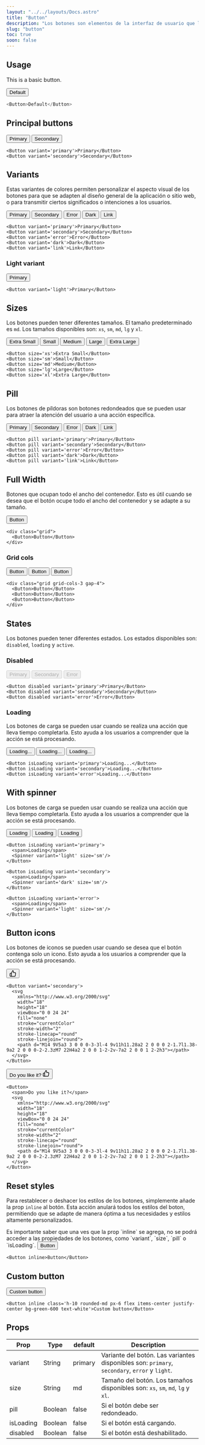 ```yaml
---
layout: "../../layouts/Docs.astro"
title: "Button"
description: "Los botones son elementos de la interfaz de usuario que los usuarios pueden hacer clic para proporcionar entrada. Los botones típicamente aparecen en las formas y cuadros de diálogo, pero también se pueden colocar en barras de herramientas, barras de título y paneles."
slug: "button"
toc: true
soon: false
---
```


## Usage

This is a basic button.

<Example>
  <Button>Default</Button>
</Example>

```js
<Button>Default</Button>
```

## Principal buttons

<Example>
  <div class="flex items-center gap-4 flex-wrap">
    <Button variant='primary'>Primary</Button>
    <Button variant='secondary'>Secondary</Button>
  </div>
</Example>

```astro
<Button variant='primary'>Primary</Button>
<Button variant='secondary'>Secondary</Button>
```

## Variants

Estas variantes de colores permiten personalizar el aspecto visual de los botones para que se adapten al diseño general de la aplicación o sitio web, o para transmitir ciertos significados o intenciones a los usuarios.

<Example>
  <div class="flex items-center gap-4 flex-wrap">
    <Button variant='primary'>Primary</Button>
    <Button variant='secondary'>Secondary</Button>
    <Button variant='error'>Error</Button>
    <Button variant='dark'>Dark</Button>
    <Button variant='link'>Link</Button>
  </div>
</Example>

```astro
<Button variant='primary'>Primary</Button>
<Button variant='secondary'>Secondary</Button>
<Button variant='error'>Error</Button>
<Button variant='dark'>Dark</Button>
<Button variant='link'>Link</Button>
```

### Light variant

<Example isDark >
  <Button variant='light'>Primary</Button>
</Example>

```astro
<Button variant='light'>Primary</Button>
```

## Sizes

Los botones pueden tener diferentes tamaños. El tamaño predeterminado es `md`. Los tamaños disponibles son: `xs`, `sm`, `md`, `lg` y `xl`.

<Example>
<div class="flex items-center gap-4 flex-wrap">
  <Button size='xs'>Extra Small</Button>
  <Button size='sm'>Small</Button>
  <Button size='md'>Medium</Button>
  <Button size='lg'>Large</Button>
  <Button size='xl'>Extra Large</Button>
</div>
</Example>

```astro
<Button size='xs'>Extra Small</Button>
<Button size='sm'>Small</Button>
<Button size='md'>Medium</Button>
<Button size='lg'>Large</Button>
<Button size='xl'>Extra Large</Button>
```

## Pill

Los botones de píldoras son botones redondeados que se pueden usar para atraer la atención del usuario a una acción específica.

<Example>
<div class="flex items-center gap-4 flex-wrap">
  <Button pill variant='primary'>Primary</Button>
  <Button pill variant='secondary'>Secondary</Button>
  <Button pill variant='error'>Error</Button>
  <Button pill variant='dark'>Dark</Button>
  <Button pill variant='link'>Link</Button>
</div>
</Example>

```astro
<Button pill variant='primary'>Primary</Button>
<Button pill variant='secondary'>Secondary</Button>
<Button pill variant='error'>Error</Button>
<Button pill variant='dark'>Dark</Button>
<Button pill variant='link'>Link</Button>
```

## Full Width

Botones que ocupan todo el ancho del contenedor. Esto es útil cuando se desea que el botón ocupe todo el ancho del contenedor y se adapte a su tamaño.

<Example>
<div class="grid">
  <Button>Button</Button>
</div>
</Example>

```astro
<div class="grid">
  <Button>Button</Button>
</div>
```

### Grid cols

<Example>
<div class="grid grid-cols-3 gap-4">
  <Button>Button</Button>
  <Button>Button</Button>
  <Button>Button</Button>
</div>
</Example>

```astro
<div class="grid grid-cols-3 gap-4">
  <Button>Button</Button>
  <Button>Button</Button>
  <Button>Button</Button>
</div>
```

## States

Los botones pueden tener diferentes estados. Los estados disponibles son: `disabled`, `loading` y `active`.

### Disabled

<Example>
<div class="flex items-center gap-4 flex-wrap">
  <Button disabled variant='primary'>Primary</Button>
  <Button disabled variant='secondary'>Secondary</Button>
  <Button disabled variant='error'>Error</Button>
</div>
</Example>

```astro
<Button disabled variant='primary'>Primary</Button>
<Button disabled variant='secondary'>Secondary</Button>
<Button disabled variant='error'>Error</Button>
```

### Loading

Los botones de carga se pueden usar cuando se realiza una acción que lleva tiempo completarla. Esto ayuda a los usuarios a comprender que la acción se está procesando.

<Example>
<div class="flex items-center gap-4 flex-wrap">
  <Button isLoading variant='primary'>Loading...</Button>
  <Button isLoading variant='secondary'>Loading...</Button>
  <Button isLoading variant='error'>Loading...</Button>
</div>
</Example>

```astro
<Button isLoading variant='primary'>Loading...</Button>
<Button isLoading variant='secondary'>Loading...</Button>
<Button isLoading variant='error'>Loading...</Button>
```

## With spinner

Los botones de carga se pueden usar cuando se realiza una acción que lleva tiempo completarla. Esto ayuda a los usuarios a comprender que la acción se está procesando.

<Example>
<div class="flex items-center gap-4 flex-wrap">
  <Button isLoading variant='primary'>
    <span>Loading</span>
    <Spinner variant='light' size='sm'/>
  </Button>
  <Button isLoading variant='secondary'>
    <span>Loading</span>
    <Spinner variant='dark' size='sm'/>
  </Button>
  <Button isLoading variant='error'>
    <span>Loading</span>
    <Spinner variant='light' size='sm'/>
  </Button>
</div>
</Example>

```astro
<Button isLoading variant='primary'>
  <span>Loading</span>
  <Spinner variant='light' size='sm'/>
</Button>

<Button isLoading variant='secondary'>
  <span>Loading</span>
  <Spinner variant='dark' size='sm'/>
</Button>

<Button isLoading variant='error'>
  <span>Loading</span>
  <Spinner variant='light' size='sm'/>
</Button>
```

## Button icons

Los botones de iconos se pueden usar cuando se desea que el botón contenga solo un icono. Esto ayuda a los usuarios a comprender que la acción se está procesando.

<Example>
<Button variant='secondary'>
  <svg xmlns="http://www.w3.org/2000/svg" width="18" height="18" viewBox="0 0 24 24" fill="none" stroke="currentColor" stroke-width="2" stroke-linecap="round" stroke-linejoin="round"><path d="M14 9V5a3 3 0 0 0-3-3l-4 9v11h11.28a2 2 0 0 0 2-1.7l1.38-9a2 2 0 0 0-2-2.3zM7 22H4a2 2 0 0 1-2-2v-7a2 2 0 0 1 2-2h3"></path></svg>
</Button>
</Example>

```astro
<Button variant='secondary'>
  <svg 
    xmlns="http://www.w3.org/2000/svg" 
    width="18" 
    height="18" 
    viewBox="0 0 24 24" 
    fill="none" 
    stroke="currentColor" 
    stroke-width="2" 
    stroke-linecap="round" 
    stroke-linejoin="round">
    <path d="M14 9V5a3 3 0 0 0-3-3l-4 9v11h11.28a2 2 0 0 0 2-1.7l1.38-9a2 2 0 0 0-2-2.3zM7 22H4a2 2 0 0 1-2-2v-7a2 2 0 0 1 2-2h3"></path>
  </svg>
</Button>
```

<Example>
<Button>
  <span>Do you like it?</span>
  <svg xmlns="http://www.w3.org/2000/svg" width="18" height="18" viewBox="0 0 24 24" fill="none" stroke="currentColor" stroke-width="2" stroke-linecap="round" stroke-linejoin="round"><path d="M14 9V5a3 3 0 0 0-3-3l-4 9v11h11.28a2 2 0 0 0 2-1.7l1.38-9a2 2 0 0 0-2-2.3zM7 22H4a2 2 0 0 1-2-2v-7a2 2 0 0 1 2-2h3"></path></svg>
</Button>
</Example>

```astro
<Button>
  <span>Do you like it?</span>
  <svg 
    xmlns="http://www.w3.org/2000/svg" 
    width="18" 
    height="18" 
    viewBox="0 0 24 24" 
    fill="none" 
    stroke="currentColor" 
    stroke-width="2" 
    stroke-linecap="round" 
    stroke-linejoin="round">
    <path d="M14 9V5a3 3 0 0 0-3-3l-4 9v11h11.28a2 2 0 0 0 2-1.7l1.38-9a2 2 0 0 0-2-2.3zM7 22H4a2 2 0 0 1-2-2v-7a2 2 0 0 1 2-2h3"></path>
  </svg>
</Button>
```

## Reset styles

Para restablecer o deshacer los estilos de los botones, simplemente añade la prop `inline` al botón. Esta acción anulará todos los estilos del boton, permitiendo que se adapte de manera óptima a tus necesidades y estilos altamente personalizados.

<Callout variant='warning'>
  Es importante saber que una ves que la prop `inline` se agrega, no se podrá acceder a las propiedades de los botones, como `variant`, `size`, `pill` o `isLoading`.
</Callout>

<Example>
  <Button inline>Button</Button>
</Example>

```astro
<Button inline>Button</Button>
```

## Custom button

<Example>
  <Button inline class='h-10 rounded-md px-6 flex items-center justify-center bg-green-600 text-white '>Custom button</Button>
</Example>

```astro
<Button inline class='h-10 rounded-md px-6 flex items-center justify-center bg-green-600 text-white'>Custom button</Button>
```

## Props

| Prop | Type | default | Description |
| ---- | ---- | ------- | ----------- |
| variant | String | primary | Variante del botón. Las variantes disponibles son: `primary`, `secondary`, `error` y `light`. |
| size | String | md | Tamaño del botón. Los tamaños disponibles son: `xs`, `sm`, `md`, `lg` y `xl`. |
| pill | Boolean | false | Si el botón debe ser redondeado. |
| isLoading | Boolean | false | Si el botón está cargando. |
| disabled | Boolean | false | Si el botón está deshabilitado. |
